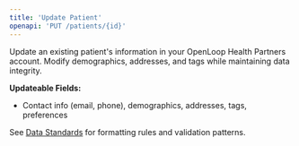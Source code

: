 ```yaml
---
title: 'Update Patient'
openapi: 'PUT /patients/{id}'
---
```


Update an existing patient's information in your OpenLoop Health Partners account. Modify demographics, addresses, and tags while maintaining data integrity.

**Updateable Fields:**
- Contact info (email, phone), demographics, addresses, tags, preferences

See [Data Standards](/api-reference/data-standards) for formatting rules and validation patterns.
